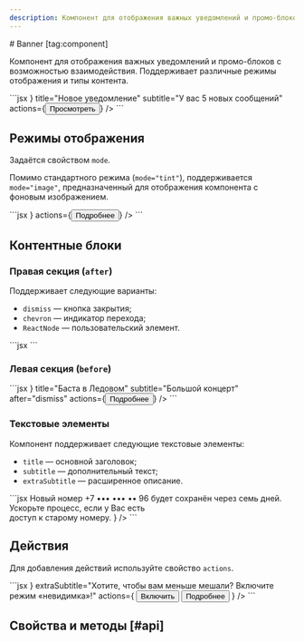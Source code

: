```yaml
---
description: Компонент для отображения важных уведомлений и промо-блоков с возможностью взаимодействия.
---
```


<Overview group="data-display">
# Banner [tag:component]

Компонент для отображения важных уведомлений и промо-блоков с возможностью взаимодействия. Поддерживает различные режимы отображения и типы контента.

</Overview>

<Playground>
  ```jsx
  <Banner
    before={<Avatar size={48} initials="ЕХ" />}
    title="Новое уведомление"
    subtitle="У вас 5 новых сообщений"
    actions={<Button mode="primary">Просмотреть</Button>}
  />
  ```
</Playground>

## Режимы отображения

Задаётся свойством `mode`.

Помимо стандартного режима (`mode="tint"`), поддерживается `mode="image"`, предназначенный для
отображения компонента с фоновым изображением.

<Playground>
  ```jsx
  <Banner
    mode="image"
    title="Мои достижения"
    subtitle="Разблокировано 9 из 36"
    background={
      <div
        style={{
          backgroundColor: '#65c063',
          backgroundImage:
            'url(https://sun9-59.userapi.com/7J6qHkTa_P8VKRTO5gkh6MizcCEefz04Y0gDmA/y6dSjdtPU4U.jpg)',
          backgroundPosition: 'right bottom',
          backgroundSize: 320,
          backgroundRepeat: 'no-repeat',
        }}
      />
    }
    actions={<Button appearance="overlay">Подробнее</Button>}
  />
  ```
</Playground>

## Контентные блоки

### Правая секция (`after`)

Поддерживает следующие варианты:

- `dismiss` — кнопка закрытия;
- `chevron` — индикатор перехода;
- `ReactNode` — пользовательский элемент.

<Playground>
  ```jsx
  <Banner
    title="Больше интересных подкастов в каталоге"
    subtitle="Найдите интересующие именно вас подкасты!"
    after="chevron"
  />
  ```
</Playground>

### Левая секция (`before`)

<Playground>
  ```jsx
  <Banner
    before={
      <Image
        size={96}
        src="https://sun9-63.userapi.com/yOEQYPHrNHjZEoanbqPb65HPl5iojmiLgLzfGA/W3geVMMt8TI.jpg"
      />
    }
    title="Баста в Ледовом"
    subtitle="Большой концерт"
    after="dismiss"
    actions={<Button>Подробнее</Button>}
  />
  ```
</Playground>

### Текстовые элементы

Компонент поддерживает следующие текстовые элементы:

- `title` — основной заголовок;
- `subtitle` — дополнительный текст;
- `extraSubtitle` — расширенное описание.

<Playground>
  ```jsx
  <Banner
    title="Телефон ожидает подтверждения"
    subtitle={
      <React.Fragment>
        Новый номер +7 ••• ••• •• 96 будет сохранён через семь дней.
        <br />
        <Link href="#">Ускорьте процесс</Link>, если у Вас есть
        <br />
        доступ к старому номеру.
      </React.Fragment>
    }
  />
  ```
</Playground>

## Действия

Для добавления действий используйте свойство `actions`.

<Playground>
  ```jsx
  <Banner
    before={
      <Avatar src="https://sun9-7.userapi.com/q9qBUh4kGND1pTUytY4LwljtRLWoCXaIzN7C2A/52lM85R5kus.jpg" />
    }
    extraSubtitle="Хотите, чтобы вам меньше мешали? Включите режим «невидимка»!"
    actions={
      <ButtonGroup mode="horizontal" gap="m">
        <Button>Включить</Button>
        <Button mode="link">Подробнее</Button>
      </ButtonGroup>
    }
  />
  ```
</Playground>

## Свойства и методы [#api]

<PropsTable name="Banner" />
